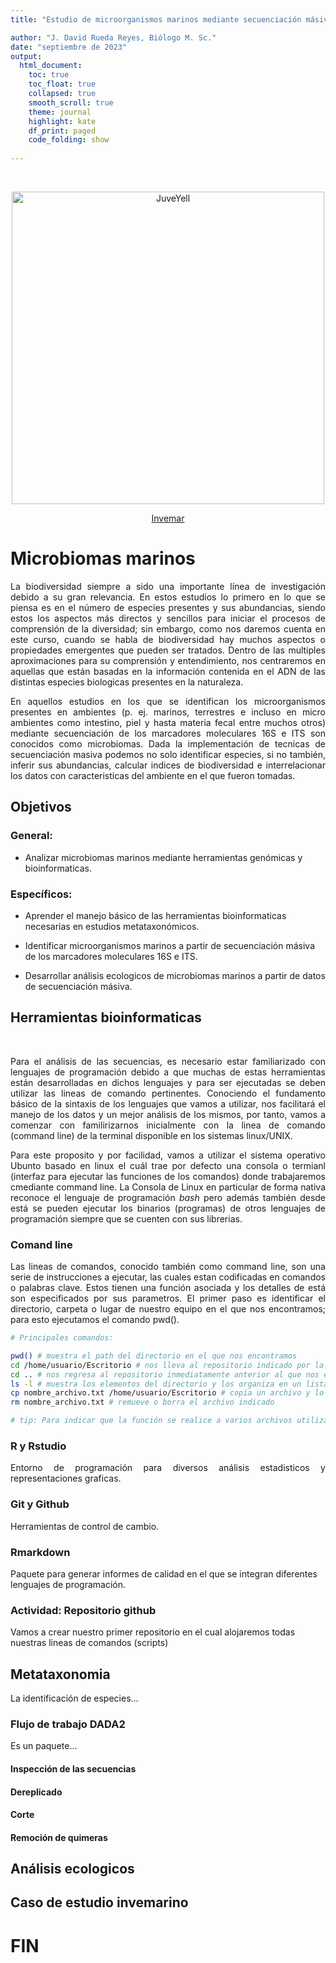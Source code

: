 ---
title: "Estudio de microorganismos marinos mediante secuenciación másiva"

author: "J. David Rueda Reyes, Biólogo M. Sc."
date: "septiembre de 2023"
output:
  html_document:
    toc: true
    toc_float: true
    collapsed: true
    smooth_scroll: true
    theme: journal
    highlight: kate
    df_print: paged
    code_folding: show
    
---

<br>

<div>

<p style = 'text-align:center;'>

<img src="https://pacificobiocultural.fao.org.co/wp-content/uploads/2022/11/Logo-Invemar-PNG.png" alt="JuveYell" width="500px">
</p>
</div>

<div style="text-align: center"> 

[Invemar](http://www.invemar.org.co "Invemar")

</div>

# Microbiomas marinos

<div style="text-align: justify"> 

La biodiversidad siempre a sido una importante línea de investigación debido a su gran relevancia. En estos estudios lo primero en lo que se piensa es en el número de especies presentes y sus abundancias, siendo estos los aspectos más directos y sencillos para iniciar el procesos de comprensión de la diversidad; sin embargo, como nos daremos cuenta en este curso, cuando se habla de biodiversidad hay muchos aspectos o propiedades emergentes que pueden ser tratados. Dentro de las multiples aproximaciones para su comprensión y entendimiento, nos centraremos en aquellas que están basadas en la información contenida en el ADN de las distintas especies biologicas presentes en la naturaleza. 

 En aquellos estudios en los que se identifican los microorganismos presentes en ambientes (p. ej. marinos, terrestres e incluso en micro ambientes como intestino, piel y hasta materia fecal entre muchos otros) mediante secuenciación de los marcadores moleculares 16S e ITS son conocidos como microbiomas. Dada la implementación de tecnicas de secuenciación masiva podemos no solo identificar especies, si no también, inferir sus abundancias, calcular indices de biodiversidad e interrelacionar los datos con caracteristicas del ambiente en el que fueron tomadas.

</div>
  
## Objetivos

### General:

- Analizar microbiomas marinos mediante herramientas genómicas y bioinformaticas.

### Específicos:

- Aprender el manejo básico de las herramientas bioinformaticas necesarias en estudios metataxonómicos.

- Identificar microorganismos marinos a partir de secuenciación másiva de los marcadores moleculares 16S e ITS.

- Desarrollar análisis ecologicos de microbiomas marinos a partir de datos de secuenciación másiva.


## Herramientas bioinformaticas

<br>

<div style="text-align: justify">

Para el análisis de las secuencias, es necesario estar familiarizado con lenguajes de programación debido a que muchas de estas herramientas están desarrolladas en dichos lenguajes y para ser ejecutadas se deben utilizar las lineas de comando pertinentes. Conociendo el fundamento básico de la sintaxis de los lenguajes que vamos a utilizar, nos facilitará el manejo de los datos y un mejor análisis de los mismos, por tanto, vamos a comenzar con familirizarnos inicialmente con la linea de comando (command line) de la terminal disponible en los sistemas linux/UNIX.  <br>

Para este proposito y por facilidad, vamos a utilizar el sistema operativo Ubunto basado en linux el cuál trae por defecto una consola o termianl (interfaz para ejecutar las funciones de los comandos) donde trabajaremos cmediante command line. La Consola de Linux en particular de forma nativa reconoce el lenguaje de programación *bash* pero además también desde está se pueden ejecutar los binarios (programas) de otros lenguajes de programación siempre que se cuenten con sus librerias.

</div>

### Comand line

<div style="text-align: justify">

Las lineas de comandos, conocido también como command line, son una serie de instrucciones a ejecutar, las cuales estan codificadas en comandos o palabras clave. Estos tienen una función asociada y los detalles de está son especificados por sus parametros. El primer paso es identificar el directorio, carpeta o lugar de nuestro equipo en el que nos encontramos; para esto ejecutamos el comando pwd().

</div>

```{bash eval=FALSE}
# Principales comandos:

pwd() # muestra el path del directorio en el que nos encontramos
cd /home/usuario/Escritorio # nos lleva al repositorio indicado por la ruta
cd .. # nos regresa al repositorio inmediatamente anterior al que nos encontremos
ls -l # muestra los elementos del directorio y los organiza en un listado
cp nombre_archivo.txt /home/usuario/Escritorio # copia un archivo y lo pega en la dirección que se le indica
rm nombre_archivo.txt # remueve o borra el archivo indicado

# tip: Para indicar que la función se realice a varios archivos utilizamos el [*.txt], de está manera se seleccionan todos los archivos con terminación .txt sin tener en cuenta el nombre que lo antecede.

```



### R y Rstudio

<div style="text-align: justify">

Entorno de programación para diversos análisis estadisticos y representaciones graficas.

</div>
 

### Git y Github

Herramientas de control de cambio.

### Rmarkdown

Paquete para generar informes de calidad en el que se integran diferentes lenguajes de programación.


### Actividad: Repositorio github

Vamos a crear nuestro primer repositorio en el cual alojaremos todas nuestras lineas de comandos (scripts)

## Metataxonomia

La identificación de especies...

### Flujo de trabajo DADA2

Es un paquete...

#### Inspección de las secuencias

#### Dereplicado

#### Corte 

#### Remoción de quimeras


## Análisis ecologicos


## Caso de estudio invemarino

# FIN
